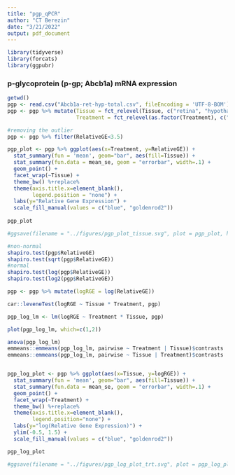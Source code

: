 ```yaml
---
title: "pgp_qPCR"
author: "CT Berezin"
date: "3/21/2022"
output: pdf_document
---
```


```r
library(tidyverse)
library(forcats)
library(ggpubr)
```

### p-glycoprotein (p-gp; Abcb1a) mRNA expression

```r
getwd()
pgp <- read.csv("Abcb1a-ret-hyp-total.csv", fileEncoding = 'UTF-8-BOM')
pgp <- pgp %>% mutate(Tissue = fct_relevel(Tissue, c("retina", "hypothalamus")),
                      Treatment = fct_relevel(as.factor(Treatment), c("saline", "morphine")))

#removing the outlier
pgp <- pgp %>% filter(RelativeGE<3.5)

pgp_plot <- pgp %>% ggplot(aes(x=Treatment, y=RelativeGE)) +
  stat_summary(fun = 'mean', geom="bar", aes(fill=Tissue)) +
  stat_summary(fun.data = mean_se, geom = "errorbar", width=.1) +
  geom_point() +
  facet_wrap(~Tissue) +
  theme_bw() %+replace%
  theme(axis.title.x=element_blank(),
        legend.position = "none") +
  labs(y="Relative Gene Expression") +
  scale_fill_manual(values = c("blue", "goldenrod2"))
  
pgp_plot

#ggsave(filename = "../figures/pgp_plot_tissue.svg", plot = pgp_plot, height=4, width=6)

#non-normal
shapiro.test(pgp$RelativeGE)
shapiro.test(sqrt(pgp$RelativeGE))
#normal
shapiro.test(log(pgp$RelativeGE))
shapiro.test(log2(pgp$RelativeGE))

pgp <- pgp %>% mutate(logRGE = log(RelativeGE))

car::leveneTest(logRGE ~ Tissue * Treatment, pgp)

pgp_log_lm <- lm(logRGE ~ Treatment * Tissue, pgp)

plot(pgp_log_lm, which=c(1,2))

anova(pgp_log_lm)
emmeans::emmeans(pgp_log_lm, pairwise ~ Treatment | Tissue)$contrasts
emmeans::emmeans(pgp_log_lm, pairwise ~ Tissue | Treatment)$contrasts


pgp_log_plot <- pgp %>% ggplot(aes(x=Tissue, y=logRGE)) +
  stat_summary(fun = 'mean', geom="bar", aes(fill=Tissue)) +
  stat_summary(fun.data = mean_se, geom = "errorbar", width=.1) +
  geom_point() +
  facet_wrap(~Treatment) +
  theme_bw() %+replace%
  theme(axis.title.x=element_blank(),
        legend.position="none") +
  labs(y="log(Relative Gene Expression)") +
  ylim(-0.5, 1.5) +
  scale_fill_manual(values = c("blue", "goldenrod2"))

pgp_log_plot

#ggsave(filename = "../figures/pgp_log_plot_trt.svg", plot = pgp_log_plot, height=4, width=6)
```